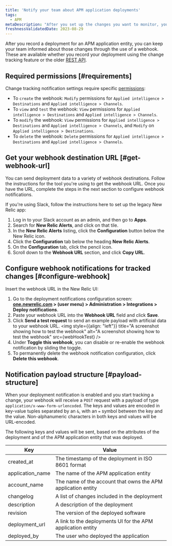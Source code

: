 ```yaml
---
title: 'Notify your team about APM application deployments'
tags:
  - APM
metaDescription: "After you set up the changes you want to monitor, you can use a webhook to notify your colleagues about the impacts of those changes."
freshnessValidatedDate: 2023-08-29
---
```






After you record a deployment for an APM application entity, you can keep your team informed about those changes through the use of a webhook. These are available whether you record your deployment using the change tracking feature or the older [REST API](/docs/apm/apm-ui-pages/events/record-deployments/#api-instructions).

## Required permissions [#requirements]

Change tracking notification settings require specific [permissions](/docs/accounts/accounts-billing/new-relic-one-user-management/user-permissions):

* To `create` the webhook: `Modify` permissions for `Applied intelligence > Destinations` and `Applied intelligence > Channels`. 
* To `view` and `test` the webhook: `View` permissions for `Applied intelligence > Destinations` and `Applied intelligence > Channels`. 
* To `modify` the webhook: `View` permissions for `Applied intelligence > Destinations` and `Applied intelligence > Channels`, and `Modify` on `Applied intelligence > Destinations`. 
* To `delete` the webhook: `Delete` permissions for `Applied intelligence > Destinations` and `Applied intelligence > Channels`. 

## Get your webhook destination URL [#get-webhook-url]

You can send deployment data to a variety of webhook destinations. Follow the instructions for the tool you're using to get the webhook URL. Once you have the URL, complete the steps in the next section to configure webhook notifications.

If you're using Slack, follow the instructions here to set up the legacy New Relic <InlinePopover type="alerts" /> app:

1. Log in to your Slack account as an admin, and then go to **Apps**.
1. Search for **New Relic Alerts**, and click on that tile.
1. In the **New Relic Alerts** listing, click the **Configuration** button below the New Relic icon.
1. Click the **Configuration** tab below the heading **New Relic Alerts**.
1. On the **Configuration** tab, click the pencil icon.
1. Scroll down to the **Webhook URL** section, and click **Copy URL**.

## Configure webhook notifications for tracked changes [#configure-webhook]

Insert the webhook URL in the New Relic UI:

1. Go to the deployment notifications configuration screen: **[one.newrelic.com](https://one.newrelic.com/) > (user menu) > Administration > Integrations > Deploy notifications**.
1. Paste your webhook URL into the **Webhook URL** field and click **Save**.
1. Click **Send a test request** to send an example payload with artificial data to your webhook URL.
    <img
      style={{align: "left"}}
      title="A screenshot showing how to test the webhook"
      alt="A screenshot showing how to test the webhook"
      src={webHookTest}
    />
1. Under **Toggle this webhook**, you can disable or re-enable the webhook notification by sliding the toggle.
1. To permanently delete the webhook notification configuration, click **Delete this webhook**.

## Notification payload structure [#payload-structure]

When your deployment notification is enabled and you start tracking a change, your webhook will receive a `POST` request with a payload of type `application/x-www-form-urlencoded`. The keys and values are encoded in key-value tuples separated by an `&`, with an `=` symbol between the key and the value. Non-alphanumeric characters in both keys and values will be URL-encoded.

The following keys and values will be sent, based on the attributes of the deployment and of the APM application entity that was deployed.


<table>
  <thead>
    <tr>
      <th>Key</th>
      <th>Value</th>
    </tr>
  </thead>
  <tbody>
    <tr>
      <td>created_at</td>
      <td>The timestamp of the deployment in ISO 8601 format</td>
    </tr>
    <tr>
      <td>application_name</td>
      <td>The name of the APM application entity</td>
    </tr>
    <tr>
      <td>account_name</td>
      <td>The name of the account that owns the APM application entity</td>
    </tr>
    <tr>
      <td>changelog</td>
      <td>A list of changes included in the deployment</td>
    </tr>
    <tr>
      <td>description</td>
      <td>A description of the deployment</td>
    </tr>
    <tr>
      <td>revision</td>
      <td>The version of the deployed software</td>
    </tr>
    <tr>
      <td>deployment_url</td>
      <td>A link to the deployments UI for the APM application entity</td>
    </tr>
    <tr>
      <td>deployed_by</td>
      <td>The user who deployed the application</td>
    </tr>
  </tbody>
</table>
